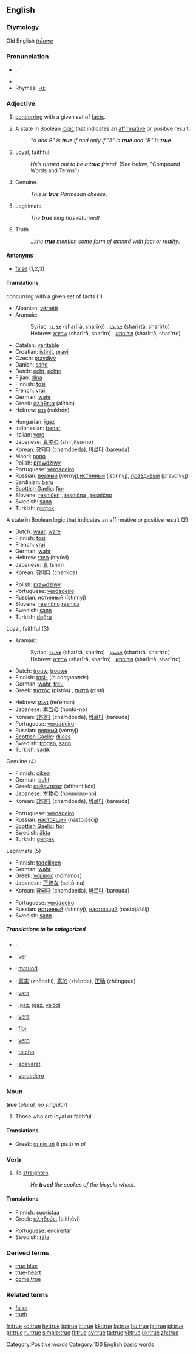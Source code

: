 {{wikipedia}}
==English==

{{rank|anything|matter|passed|291|true|friend|herself|year}}

===Etymology===
Old English ''[[trēowe]]''

===Pronunciation===
*{{IPA|/truː/}}, {{SAMPA|/tru:/}}
*{{audio|en-us-true.ogg|Audio (US)}}
*Rhymes: [[Rhymes:English:-uː|-uː]]

===Adjective===
{{en-adj|tru|er}}

# {{italbrac|of a statement}} [[concur]]ring with a given set of [[fact]]s.
# {{logic}} A state in Boolean [[logic]] that indicates an [[affirmative]] or positive result.
#:''"A and B" is '''true''' if and only if "A" is '''true''' and "B" is '''true'''.''
# Loyal, faithful.
#:''He’s turned out to be a '''true''' friend.'' (See below, "Compound Words and Terms")
# Genuine.
#:''This is '''true''' Parmesan cheese.''
# Legitimate.
#:''The '''true''' king has returned!''
# Truth
#:''...the '''true''' mention some form of accord with fact or reality''. 

====Antonyms====
*[[false]] (1,2,3)

====Translations====
;concurring with a given set of facts (1)
{{top}}
*Albanian: [[vërtetë]]
*Aramaic:
*:Syriac: [[ܫܪܝܪܐ]] (sharīrā, sharīro) {{m}}, [[ܫܪܝܪܬܐ]] (sharīrtā, sharīrto) {{f}}
*:Hebrew: [[שרירא]] (sharīrā, sharīro) {{m}}, [[שרירתא]] (sharīrtā, sharīrto) {{f}}
*Catalan: [[veritable]]
*Croatian: [[istinit]], [[pravi]]
*Czech: [[pravdivý]]
*Danish: [[sand]]
*Dutch: [[echt]], [[echte]]
*Fijian: [[dina]]
*Finnish: [[tosi]]
*French: [[vrai]]
*German: [[wahr]]
*Greek: [[αλήθεια]] (alíthia) {{f}}
*Hebrew: [[נכון]] (nakhón)
{{mid}}
*Hungarian: [[igaz]]
*Indonesian: [[benar]]
*Italian: [[vero]]
*Japanese: [[真実]]の (shinjitsu-no)
*Korean: [[참되다]] (chamdoeda), [[바르다]] (bareuda)
*Maori: [[pono]]
*Polish: [[prawdziwy]]
*Portuguese: [[verdadeiro]]
*Russian: [[верный]] (vérnyj),[[истинный]] (ístinnyj), [[правдивый]] (pravdívyj)
*Sardinian: [[beru]]
*[[Scottish Gaelic]]: [[fìor]]
*Slovene: [[resničen]] {{m}}, [[resnična]] {{f}}, [[resnično]] {{n}}
*Swedish: [[sann]]
*Turkish: [[gerçek]]
{{bottom}}

;A state in Boolean logic that indicates an affirmative or positive result (2)
{{top}}
*Dutch: [[waar]], [[ware]]
*Finnish: [[tosi]]
*French: [[vrai]]
*German: [[wahr]]
*Hebrew: [[חיובי]] (hiyúvi)
*Japanese: [[真]] (shin)
*Korean: [[참이다]] (chamida)
{{mid}}
*Polish: [[prawdziwy]]
*Portuguese: [[verdadeiro]]
*Russian: [[истинный]] (ístinnyj)
*Slovene: [[resnično]] {{n}} [[resnica]] {{f}}
*Swedish: [[sann]]
*Turkish: [[doğru]]
{{bottom}}

;Loyal, faithful (3)
{{top}}
*Aramaic:
*:Syriac: [[ܫܪܝܪܐ]] (sharīrā, sharīro) {{m}}, [[ܫܪܝܪܬܐ]] (sharīrtā, sharīrto) {{f}}
*:Hebrew: [[שרירא]] (sharīrā, sharīro) {{m}}, [[שרירתא]] (sharīrtā, sharīrto) {{f}}
*Dutch: [[trouw]], [[trouwe]]
*Finnish: [[tosi-]] (''in compounds'')
*German: [[wahr]], [[treu]]
*Greek: [[πιστός]] (pistós) {{m}}, [[πιστή]] (pistí) {{f}}
{{mid}}
*Hebrew: [[נאמן]] (ne’eman)
*Japanese: [[本当]]の (hontō-no)
*Korean: [[참되다]] (chamdoeda), [[바르다]] (bareuda)
*Portuguese: [[verdadeiro]]
*Russian: [[верный]] (vérnyj)
*[[Scottish Gaelic]]: [[dìleas]]
*Swedish: [[trogen]], [[sann]]
*Turkish: [[sadık]]
{{bottom}}

;Genuine (4)
{{top}}
*Finnish: [[oikea]]
*German: [[echt]]
*Greek: [[αυθεντικός]] (afthentikós) {{m}}
*Japanese: [[本物]]の (honmono-no)
*Korean: [[참되다]] (chamdoeda), [[바르다]] (bareuda)
{{mid}}
*Portuguese: [[verdadeiro]]
*Russian: [[наcтоящий]] (nastojáščij)
*[[Scottish Gaelic]]: [[fìor]]
*Swedish: [[äkta]]
*Turkish: [[gerçek]]
{{bottom}}

;Legitimate (5)
{{top}}
*Finnish: [[todellinen]]
*German: [[wahr]]
*Greek: [[νόμιμος]] (nómimos) {{m}}
*Japanese: [[正統]]な (seitō-na)
*Korean: [[참되다]] (chamdoeda), [[바르다]] (bareuda)
{{mid}}
*Portuguese: [[verdadeiro]]
*Russian: [[истинный]] (ístinnyj), [[наcтоящий]] (nastojáščij)
*Swedish: [[sann]]
{{bottom}}

=====Translations to be categorized=====
{{checktrans}}
{{top}}
*{{ttbc|Arabic}}: {{ARchar|[[صحيح]]}} {{Unicode|(ʂaħíeħ)}}
*{{ttbc|Catalan}}: [[ver#Catalan|ver]]
*{{ttbc|Cebuano}}: [[matuod]]
*{{ttbc|Chinese}}: [[真实]] (zhēnshí), [[真的]] (zhēnde), [[正确]] (zhèngquè)
*{{ttbc|Esperanto}}: [[vera]]
*{{ttbc|Hungarian}}: [[igaz]], [[igaz]], [[valódi]]
*{{ttbc|Ido}}: [[vera]]
*{{ttbc|Irish}}: [[fíor]]
*{{ttbc|Italian}}: [[vero]]
{{mid}}
*{{ttbc|Romany}}: [[tatcho]]
*{{ttbc|Romanian}}: [[adevărat]]
*{{ttbc|Spanish}}: [[verdadero]]
{{bottom}}

===Noun===
'''true''' (''plural, no singular'')

# {{italbrac|always with "the"}} Those who are loyal or faithful.

====Translations====
{{top}}
*Greek: [[οι πιστοί]] (i pistí) ''m pl''
{{mid}}
{{bottom}}

===Verb===
{{en-verb|trues|trueing|trued}}

# To [[straighten]].
#: ''He '''trued''' the spokes of the bicycle wheel.''

====Translations====
{{top}}
*Finnish: [[suoristaa]]
*Greek: [[αληθεύει]] (alithévi)
{{mid}}
*Portuguese: [[endireitar]]
*Swedish: [[räta]]
{{bottom}}

===Derived terms===
*[[true blue]]
*[[true-heart]]
*[[come true]]

===Related terms===
*[[false]]
*[[truth]]

[[Category:Positive words]]
[[Category:100 English basic words]]

[[fr:true]]
[[ko:true]]
[[hy:true]]
[[io:true]]
[[it:true]]
[[kk:true]]
[[la:true]]
[[hu:true]]
[[ja:true]]
[[pl:true]]
[[pt:true]]
[[ru:true]]
[[simple:true]]
[[fi:true]]
[[sv:true]]
[[ta:true]]
[[vi:true]]
[[uk:true]]
[[zh:true]]